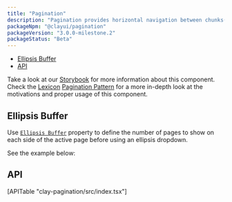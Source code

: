 ```yaml
---
title: "Pagination"
description: "Pagination provides horizontal navigation between chunks(pages) of a dataset."
packageNpm: "@clayui/pagination"
packageVersion: "3.0.0-milestone.2"
packageStatus: "Beta"
---
```



<div class="nav-toc">

- [Ellipsis Buffer](#ellipsis-buffer)
- [API](#api)

</div>

<div class="clay-site-alert alert alert-warning">
    Take a look at our <a href="https://storybook-clayui.netlify.com/?path=/story/claypagination--links">Storybook</a> for more information about this component.
</div>

<div class="clay-site-alert alert alert-info">
	Check the <a href="https://liferay.design/lexicon/">Lexicon</a> <a href="https://liferay.design/lexicon/core-components/pagination/">Pagination Pattern</a> for a more in-depth look at the motivations and proper usage of this component.
</div>

## Ellipsis Buffer

Use [`Ellipsis Buffer`](#api-ellipsisBuffer) property to define the number of pages to show on each side of the active page before using an ellipsis dropdown.

See the example below:

<PaginationEllipsisBuffer />

## API

<div>
	[APITable "clay-pagination/src/index.tsx"]
</div>
